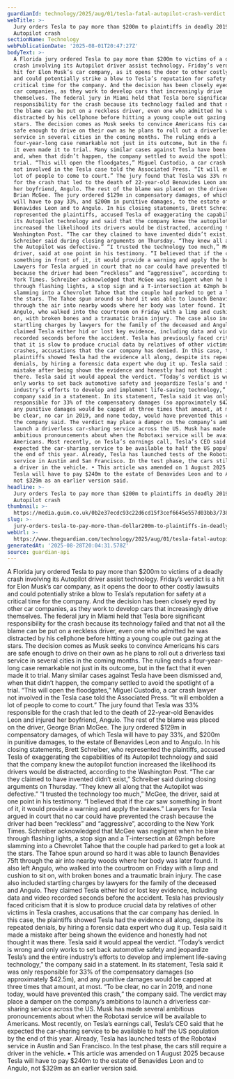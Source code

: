 ```yaml
---
guardianId: technology/2025/aug/01/tesla-fatal-autopilot-crash-verdict
webTitle: >-
  Jury orders Tesla to pay more than $200m to plaintiffs in deadly 2019
  Autopilot crash
sectionName: Technology
webPublicationDate: '2025-08-01T20:47:27Z'
bodyText: >-
  A Florida jury ordered Tesla to pay more than $200m to victims of a deadly
  crash involving its Autopilot driver assist technology. Friday’s verdict is a
  hit for Elon Musk’s car company, as it opens the door to other costly lawsuits
  and could potentially strike a blow to Tesla’s reputation for safety at a
  critical time for the company. And the decision has been closely eyed by other
  car companies, as they work to develop cars that increasingly drive
  themselves. The federal jury in Miami held that Tesla bore significant
  responsibility for the crash because its technology failed and that not all
  the blame can be put on a reckless driver, even one who admitted he was
  distracted by his cellphone before hitting a young couple out gazing at the
  stars. The decision comes as Musk seeks to convince Americans his cars are
  safe enough to drive on their own as he plans to roll out a driverless taxi
  service in several cities in the coming months. The ruling ends a
  four-year-long case remarkable not just in its outcome, but in the fact that
  it even made it to trial. Many similar cases against Tesla have been dismissed
  and, when that didn’t happen, the company settled to avoid the spotlight of a
  trial. “This will open the floodgates,” Miguel Custodio, a car crash lawyer
  not involved in the Tesla case told the Associated Press. “It will embolden a
  lot of people to come to court.” The jury found that Tesla was 33% responsible
  for the crash that led to the death of 22-year-old Benavides Leon and injured
  her boyfriend, Angulo. The rest of the blame was placed on the driver, George
  Brian McGee. The jury ordered $129m in compensatory damages, of which Tesla
  will have to pay 33%, and $200m in punitive damages, to the estate of
  Benavides Leon and to Angulo. In his closing statements, Brett Schreiber, who
  represented the plaintiffs, accused Tesla of exaggerating the capabilities of
  its Autopilot technology and said that the company knew the autopilot function
  increased the likelihood its drivers would be distracted, according to the
  Washington Post. “The car they claimed to have invented didn’t exist,”
  Schreiber said during closing arguments on Thursday. “They knew all along that
  the Autopilot was defective.” “I trusted the technology too much,” McGee, the
  driver, said at one point in his testimony. “I believed that if the car saw
  something in front of it, it would provide a warning and apply the brakes.”
  Lawyers for Tesla argued in court that no car could have prevented the crash
  because the driver had been “reckless” and “aggressive”, according to the New
  York Times. Schreiber acknowledged that McGee was negligent when he blew
  through flashing lights, a stop sign and a T-intersection at 62mph before
  slamming into a Chevrolet Tahoe that the couple had parked to get a look at
  the stars. The Tahoe spun around so hard it was able to launch Benavides 75ft
  through the air into nearby woods where her body was later found. It also left
  Angulo, who walked into the courtroom on Friday with a limp and cushion to sit
  on, with broken bones and a traumatic brain injury. The case also included
  startling charges by lawyers for the family of the deceased and Angulo. They
  claimed Tesla either hid or lost key evidence, including data and video
  recorded seconds before the accident. Tesla has previously faced criticism
  that it is slow to produce crucial data by relatives of other victims in Tesla
  crashes, accusations that the car company has denied. In this case, the
  plaintiffs showed Tesla had the evidence all along, despite its repeated
  denials, by hiring a forensic data expert who dug it up. Tesla said it made a
  mistake after being shown the evidence and honestly had not thought it was
  there. Tesla said it would appeal the verdict. “Today’s verdict is wrong and
  only works to set back automotive safety and jeopardize Tesla’s and the entire
  industry’s efforts to develop and implement life-saving technology,” the
  company said in a statement. In its statement, Tesla said it was only
  responsible for 33% of the compensatory damages (so approximately $42.5m), and
  any punitive damages would be capped at three times that amount, at most. “To
  be clear, no car in 2019, and none today, would have prevented this crash,”
  the company said. The verdict may place a damper on the company’s ambitions to
  launch a driverless car-sharing service across the US. Musk has made several
  ambitious pronouncements about when the Robotaxi service will be available to
  Americans. Most recently, on Tesla’s earnings call, Tesla’s CEO said that he
  expected the car-sharing service to be available to half the US population by
  the end of this year. Already, Tesla has launched tests of the Robotaxi
  service in Austin and San Francisco. In the test phase, the cars still require
  a driver in the vehicle. • This article was amended on 1 August 2025 because
  Tesla will have to pay $240m to the estate of Benavides Leon and to Angulo,
  not $329m as an earlier version said.
headline: >-
  Jury orders Tesla to pay more than $200m to plaintiffs in deadly 2019
  Autopilot crash
thumbnail: >-
  https://media.guim.co.uk/0b2e37ecdc93c22d6cd15f3cef6645e557d03bb3/738_0_7558_6045/500.jpg
slug: >-
  jury-orders-tesla-to-pay-more-than-dollar200m-to-plaintiffs-in-deadly-2019-autopilot-crash
webUrl: >-
  https://www.theguardian.com/technology/2025/aug/01/tesla-fatal-autopilot-crash-verdict
generatedAt: '2025-08-28T20:04:31.578Z'
source: guardian-api
---
```

A Florida jury ordered Tesla to pay more than $200m to victims of a deadly crash involving its Autopilot driver assist technology. Friday’s verdict is a hit for Elon Musk’s car company, as it opens the door to other costly lawsuits and could potentially strike a blow to Tesla’s reputation for safety at a critical time for the company. And the decision has been closely eyed by other car companies, as they work to develop cars that increasingly drive themselves. The federal jury in Miami held that Tesla bore significant responsibility for the crash because its technology failed and that not all the blame can be put on a reckless driver, even one who admitted he was distracted by his cellphone before hitting a young couple out gazing at the stars. The decision comes as Musk seeks to convince Americans his cars are safe enough to drive on their own as he plans to roll out a driverless taxi service in several cities in the coming months. The ruling ends a four-year-long case remarkable not just in its outcome, but in the fact that it even made it to trial. Many similar cases against Tesla have been dismissed and, when that didn’t happen, the company settled to avoid the spotlight of a trial. “This will open the floodgates,” Miguel Custodio, a car crash lawyer not involved in the Tesla case told the Associated Press. “It will embolden a lot of people to come to court.” The jury found that Tesla was 33% responsible for the crash that led to the death of 22-year-old Benavides Leon and injured her boyfriend, Angulo. The rest of the blame was placed on the driver, George Brian McGee. The jury ordered $129m in compensatory damages, of which Tesla will have to pay 33%, and $200m in punitive damages, to the estate of Benavides Leon and to Angulo. In his closing statements, Brett Schreiber, who represented the plaintiffs, accused Tesla of exaggerating the capabilities of its Autopilot technology and said that the company knew the autopilot function increased the likelihood its drivers would be distracted, according to the Washington Post. “The car they claimed to have invented didn’t exist,” Schreiber said during closing arguments on Thursday. “They knew all along that the Autopilot was defective.” “I trusted the technology too much,” McGee, the driver, said at one point in his testimony. “I believed that if the car saw something in front of it, it would provide a warning and apply the brakes.” Lawyers for Tesla argued in court that no car could have prevented the crash because the driver had been “reckless” and “aggressive”, according to the New York Times. Schreiber acknowledged that McGee was negligent when he blew through flashing lights, a stop sign and a T-intersection at 62mph before slamming into a Chevrolet Tahoe that the couple had parked to get a look at the stars. The Tahoe spun around so hard it was able to launch Benavides 75ft through the air into nearby woods where her body was later found. It also left Angulo, who walked into the courtroom on Friday with a limp and cushion to sit on, with broken bones and a traumatic brain injury. The case also included startling charges by lawyers for the family of the deceased and Angulo. They claimed Tesla either hid or lost key evidence, including data and video recorded seconds before the accident. Tesla has previously faced criticism that it is slow to produce crucial data by relatives of other victims in Tesla crashes, accusations that the car company has denied. In this case, the plaintiffs showed Tesla had the evidence all along, despite its repeated denials, by hiring a forensic data expert who dug it up. Tesla said it made a mistake after being shown the evidence and honestly had not thought it was there. Tesla said it would appeal the verdict. “Today’s verdict is wrong and only works to set back automotive safety and jeopardize Tesla’s and the entire industry’s efforts to develop and implement life-saving technology,” the company said in a statement. In its statement, Tesla said it was only responsible for 33% of the compensatory damages (so approximately $42.5m), and any punitive damages would be capped at three times that amount, at most. “To be clear, no car in 2019, and none today, would have prevented this crash,” the company said. The verdict may place a damper on the company’s ambitions to launch a driverless car-sharing service across the US. Musk has made several ambitious pronouncements about when the Robotaxi service will be available to Americans. Most recently, on Tesla’s earnings call, Tesla’s CEO said that he expected the car-sharing service to be available to half the US population by the end of this year. Already, Tesla has launched tests of the Robotaxi service in Austin and San Francisco. In the test phase, the cars still require a driver in the vehicle. • This article was amended on 1 August 2025 because Tesla will have to pay $240m to the estate of Benavides Leon and to Angulo, not $329m as an earlier version said.
